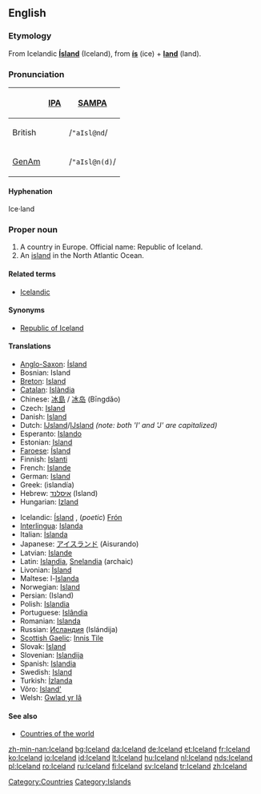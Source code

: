 ==English==
{{wikipedia}}

===Etymology===
From Icelandic '''[[Ísland]]''' (Iceland), from '''[[ís]]''' (ice) + '''[[land]]''' (land).

===Pronunciation===
{| border=1 cellpadding=5
! !! [[w:IPA|IPA]] !! [[w:SAMPA|SAMPA]]
|-
! British
| {{IPAchar|/ˈaɪslənd/}} || /<tt>"aIsl@nd</tt>/
|-
! [[GenAm]]
| {{IPAchar|/ˈaɪslən(d)/}} || /<tt>"aIsl@n(d)</tt>/
|}

====Hyphenation====
{{rfc-header|Hyphenation}}
Ice·land

===Proper noun===
{{en-proper noun}}

# A country in Europe. Official name: Republic of Iceland.
# An [[island]] in the North Atlantic Ocean.

====Related terms====
*[[Icelandic]]

====Synonyms====
* [[Republic of Iceland]]

====Translations====
{{trans-top|country in Europe}}
*[[Anglo-Saxon]]: [[Ísland]]
*Bosnian: Island {{m}}
*[[Breton]]: [[Island]]
*[[Catalan]]: [[Islàndia]] {{f}}
*Chinese: [[冰島]] / [[冰岛]] (Bīngdǎo)
*Czech: [[Island]] {{m}}
*Danish: [[Island]]
*Dutch: [[Ĳsland]]/[[IJsland]] ''(note: both 'I' and 'J' are capitalized)''
*Esperanto: [[Islando]]
*Estonian: [[Island]]
*[[Faroese]]: [[Ísland]]
*Finnish: [[Islanti]]
*French: [[Islande]]
*German: [[Island]] {{n}}
*Greek: {{t|el|Ισλανδία|f|}} (islandía)
*Hebrew: [[איסלנד]] (Island)
*Hungarian: [[Izland]]
{{trans-mid}}
*Icelandic: [[Ísland]] {{n}}, (''poetic'') [[Frón]] {{n}}
*[[Interlingua]]: [[Islanda]]
*Italian: [[Islanda]] {{f}}
*Japanese: [[アイスランド]] (Aisurando)
*Latvian: [[Islande]] {{f}}
*Latin: [[Islandia]], [[Snelandia]] (archaic)
*Livonian: [[Īsland]]
*Maltese: l-[[Islanda]]
*Norwegian: [[Island]]
*Persian: {{FAchar|[[ایسلند]]}} (Island)
*Polish: [[Islandia]] {{f}}
*Portuguese: [[Islândia]] {{f}}
*Romanian: [[Islanda]] {{f}}
*Russian: [[Исландия]] (Islándija) {{f}}
*[[Scottish Gaelic]]: [[Innis Tìle]] {{f}}
*Slovak: [[Island#Slovak|Island]] {{m}}
*Slovenian: [[Islandija]] {{f}}
*Spanish: [[Islandia]] {{f}}
*Swedish: [[Island]]
*Turkish: [[İzlanda]]
*Võro: [[Island']]
*Welsh: [[Gwlad yr Iâ]]
{{trans-bottom}}

====See also====
* [[Countries of the world]]

[[Category:Countries]]
[[Category:Islands]]

[[zh-min-nan:Iceland]]
[[bg:Iceland]]
[[da:Iceland]]
[[de:Iceland]]
[[et:Iceland]]
[[fr:Iceland]]
[[ko:Iceland]]
[[io:Iceland]]
[[id:Iceland]]
[[lt:Iceland]]
[[hu:Iceland]]
[[nl:Iceland]]
[[nds:Iceland]]
[[pl:Iceland]]
[[ro:Iceland]]
[[ru:Iceland]]
[[fi:Iceland]]
[[sv:Iceland]]
[[tr:Iceland]]
[[zh:Iceland]]